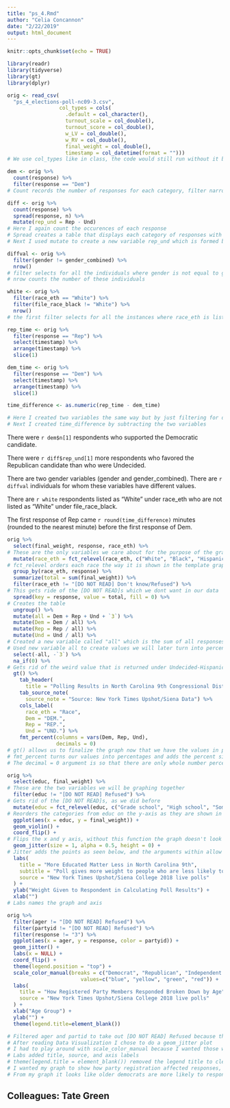 ```yaml
---
title: "ps_4.Rmd"
author: "Celia Concannon"
date: "2/22/2019"
output: html_document
---
```



```r
knitr::opts_chunk$set(echo = TRUE)
```

```r
library(readr)
library(tidyverse)
library(gt)
library(dplyr)

orig <- read_csv(
  "ps_4_elections-poll-nc09-3.csv",
                 col_types = cols(
                   .default = col_character(),
                   turnout_scale = col_double(),
                   turnout_score = col_double(),
                   w_LV = col_double(),
                   w_RV = col_double(),
                   final_weight = col_double(),
                   timestamp = col_datetime(format = "")))
# We use col_types like in class, the code would still run without it but would produce an annoying message
```


```r
dem <- orig %>%
  count(response) %>%
  filter(response == "Dem")
# Count records the number of responses for each category, filter narrows this down to just democrats which is what we're looking for
```

```r
diff <- orig %>%
  count(response) %>%
  spread(response, n) %>%
  mutate(rep_und = Rep - Und)
# Here I again count the occurences of each response
# Spread creates a table that displays each category of responses with the number of occurences
# Next I used mutate to create a new variable rep_und which is formed by subtracting the number of Undecided from Republicans
```

```r
diffval <- orig %>%
  filter(gender != gender_combined) %>%
  nrow()
# filter selects for all the individuals where gender is not equal to gender_combined
# nrow counts the number of these individuals
```


```r
white <- orig %>%
  filter(race_eth == "White") %>%
  filter(file_race_black != "White") %>%
  nrow()
# the first filter selects for all the instances where race_eth is listed as White and then piped into the next filter which selects within that for all the instances where file_race_black is not listed as White
```

```r
rep_time <- orig %>% 
  filter(response == "Rep") %>%
  select(timestamp) %>%
  arrange(timestamp) %>%
  slice(1)

dem_time <- orig %>%
  filter(response == "Dem") %>%
  select(timestamp) %>%
  arrange(timestamp) %>%
  slice(1)

time_difference <- as.numeric(rep_time - dem_time)

# Here I created two variables the same way but by just filtering for different responses.  Then using Select, arrange, and slice(1), the first response of each is isolated.
# Next I created time_difference by subtracting the two variables
```

There were `r dem$n[1]` respondents who supported the Democratic candidate.

There were `r diff$rep_und[1]` more respondents who favored the Republican candidate than who were Undecided.

There are two gender variables (gender and gender_combined). There are `r diffval` individuals for whom these variables have different values.

There are `r white` respondents listed as “White” under race_eth who are not listed as “White” under file_race_black.

The first response of Rep came `r round(time_difference)`  minutes (rounded to the nearest minute) before the first response of Dem.



```r
orig %>%
  select(final_weight, response, race_eth) %>%
# These are the only variables we care about for the purpose of the graph
  mutate(race_eth = fct_relevel(race_eth, c("White", "Black", "Hispanic", "Asian", "Other"))) %>%
# fct_relevel orders each race the way it is shown in the template graph
  group_by(race_eth, response) %>%
  summarize(total = sum(final_weight)) %>%
  filter(race_eth != "[DO NOT READ] Don't know/Refused") %>%
# This gets ride of the [DO NOT READ]s which we dont want in our data
  spread(key = response, value = total, fill = 0) %>%
# Creates the table
  ungroup() %>%
  mutate(all = Dem + Rep + Und + `3`) %>%
  mutate(Dem = Dem / all) %>% 
  mutate(Rep = Rep / all) %>%
  mutate(Und = Und / all) %>%
# Created a new variable called "all" which is the sum of all responses from each category
# Used new variable all to create values we will later turn into percentages
  select(-all, -`3`) %>%
  na_if(0) %>%
# Gets rid of the weird value that is returned under Undecided-Hispanic
  gt() %>%
    tab_header(
      title = "Polling Results in North Carolina 9th Congressional District") %>%
    tab_source_note(
      source_note = "Source: New York Times Upshot/Siena Data") %>%
    cols_label(
      race_eth = "Race",
      Dem = "DEM.",
      Rep = "REP.",
      Und = "UND.") %>%
    fmt_percent(columns = vars(Dem, Rep, Und),
                decimals = 0)
# gt() allows us to finalize the graph now that we have the values in place, changing title, and header names
# fmt_percent turns our values into percentages and adds the percent sign
# The decimal = 0 argument is so that there are only whole number percentages in the graph
```


```r
orig %>%
  select(educ, final_weight) %>%
# These are the two variables we will be graphing together
  filter(educ != "[DO NOT READ] Refused") %>%
# Gets rid of the [DO NOT READ]s, as we did before
  mutate(educ = fct_relevel(educ, c("Grade school", "High school", "Some college or trade school", "Bachelors' degree", "Graduate or Professional Degree"))) %>%
# Reorders the categories from educ on the y-axis as they are shown in the template graph
  ggplot(aes(x = educ, y = final_weight)) +
  geom_violin() +
  coord_flip() +
# Flips the x and y axis, without this function the graph doesn't look like a violin plot
  geom_jitter(size = 1, alpha = 0.5, height = 0) +
# Jitter adds the points as seen below, and the arguments within allow their appearance to be played with until I found something that resembled the template graph more closely
  labs(
    title = "More Educated Matter Less in North Carolina 9th",
    subtitle = "Poll gives more weight to people who are less likely to participate in polls",
    source = "New York Times Upshot/Siena College 2018 live polls"
  ) +
  ylab("Weight Given to Respondent in Calculating Poll Results") +
  xlab("")
# Labs names the graph and axis
```


```r
orig %>%
  filter(ager != "[DO NOT READ] Refused") %>%
  filter(partyid != "[DO NOT READ] Refused") %>%
  filter(response != "3") %>%
  ggplot(aes(x = ager, y = response, color = partyid)) +
  geom_jitter() +
  labs(x = NULL) +
  coord_flip() +
  theme(legend.position = "top") +
  scale_color_manual(breaks = c("Democrat", "Republican", "Independent (No party)", "or as a member of another political party"),
                        values=c("blue", "yellow", "green", "red")) +
  labs(
    title = "How Registered Party Members Responded Broken Down by Age",
    source = "New York Times Upshot/Siena College 2018 live polls"
  ) +
  xlab("Age Group") +
  ylab("") +
  theme(legend.title=element_blank())

# Filtered ager and partid to take out [DO NOT READ] Refused because that is irrelevant to the graph
# After reading Data Visualization I chose to do a geom_jitter plot
# I had to play around with scale_color_manual because I wanted those who responded Democrat to be represented by a blue dot and Republicans by a red dot since those are their typical colors
# Labs added title, source, and axis labels
# theme(legend.title = element_blank()) removed the legend title to clean up the graph
# I wanted my graph to show how party registration affected responses, and how this was affected by age
# From my graph it looks like older democrats are more likely to respond Republican
```

## Colleagues: Tate Green